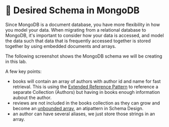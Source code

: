 
# 📘 Desired Schema in MongoDB

Since MongoDB is a document database, you have more flexibility in how you model your data. When migrating from
a relational database to MongoDB, it's important to consider how your data is accessed, and model the data such 
that data that is frequently accessed together is stored together by using embedded documents and arrays. 

The following screenshot shows the MongoDB schema we will be creating in this lab.

<Screenshot url="https://www.mongodb.com/products/tools/relational-migrator" src="img/40-image-001.png" alt="Screenshot of the connect modal" />

A few key points:
- books will contain an array of authors with author id and name for fast retrieval. This is using the [Extended Reference Pattern](https://www.mongodb.com/blog/post/building-with-patterns-the-extended-reference-pattern) to reference a separate Collection (Authors) but having in books enough information aubout the author.
- reviews are not included in the books collection as they can grow and become an [unbounded array](https://www.mongodb.com/developer/products/mongodb/schema-design-anti-pattern-massive-arrays/), an atipattern in Schema Design.
- an author can have several aliases, we just store those strings in an array.
